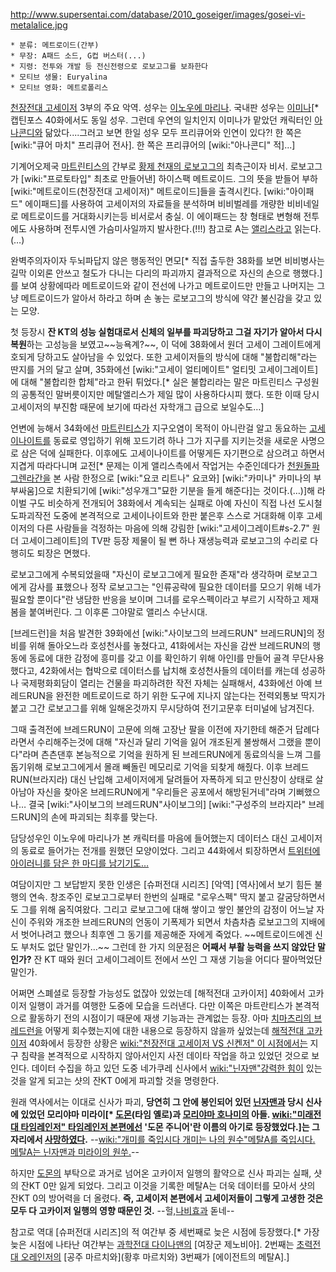 http://www.supersentai.com/database/2010_goseiger/images/gosei-vi-metalalice.jpg

 * 분류: 메트로이드(간부)
 * 무장: A패드 소드, G컵 버스터(...)
 * 지령: 전투와 개발 등 전신전령으로 로보고그를 보좌한다
 * 모티브 생물: Euryalina
 * 모티브 영화: 메트로폴리스

[[천장전대 고세이저]] 3부의 주요 악역. 성우는 [[이노우에 마리나]]. 국내판 성우는 [[이미나]][* 캡틴포스 40화에서도 동일 성우. 그런데 우연의 일치인지 이미나가 맡았던 캐릭터인 [[아나콘디]]와 닮았다....그러고 보면 한일 성우 모두 프리큐어와 인연이 있다?! 한 쪽은 [wiki:"큐어 마치" 프리큐어 전사]. 한 쪽은 프리큐어의 [wiki:"아나콘디" 적]...]

기계어오제국 [[마트린티스]]의 간부로 [[황제 천재의 로보고그]]의 최측근이자 비서. 로보고그가 [wiki:"프로토타입" 최초로 만들어낸] 하이스팩 메트로이드. 그의 뜻을 받들어 부하 [wiki:"메트로이드(천장전대 고세이저)" 메트로이드]들을 출격시킨다. [wiki:"아이패드" 에이패드]를 사용하여 고세이저의 자료들을 분석하며 비비벌레를 개량한 비비네일로 메트로이드를 거대화시키는등 비서로서 충실. 이 에이패드는 창 형태로 변형해 전투에도 사용하며 전투시엔 가슴미사일까지 발사한다.(!!!) 참고로 A는 [[앨리스]]라고 읽는다.(…)

완벽주의자이자 두뇌파답지 않은 행동적인 면모[* 직접 출두한 38화를 보면 비비병사는 길막 이외론 안쓰고 철도가 다니는 다리의 파괴까지 결과적으로 자신의 손으로 행했다.]를 보여 상황에따라 메트로이드와 같이 전선에 나가고 메트로이드만 만들고 나머지는 그냥 메트로이드가 알아서 하라고 하며 손 놓는 로보고그의 방식에 약간 불신감을 갖고 있는 모양.

첫 등장시 '''잔 KT의 성능 실험대로서 신체의 일부를 파괴당하고 그걸 자기가 알아서 다시 복원'''하는 고성능을 보였고~~능욕계?~~, 이 덕에 38화에서 원더 고세이 그레이트에게 호되게 당하고도 살아남을 수 있었다.
또한 고세이저들의 방식에 대해 "불합리해"라는 딴지를 거의 달고 살며, 35화에선 [wiki:"고세이 얼티메이트" 얼티밋 고세이그레이트]에 대해 "불합리한 합체"라고 한뒤 튀었다.[* 실은 불합리라는 말은 마트린티스 구성원의 공통적인 말버릇이지만 메탈앨리스가 제일 많이 사용하다시피 했다. 또한 이때 당시 고세이저의 부진함 때문에 보기에 따라선 자학개그 급으로 보일수도…]

언변에 능해서 34화에선 [[마트린티스]]가 지구오염이 목적이 아니란걸 알고 동요하는 [[고세이나이트]]를 동료로 영입하기 위해 꼬드기려 하나 그가 지구를 지키는것을 새로운 사명으로 삼은 덕에 실패한다. 이후에도 고세이나이트를 어떻게든 자기편으로 삼으려고 하면서 지겹게 따라다니며 교전[* 문제는 이게 앨리스측에서 작업거는 수준인데다가 [[천원돌파 그렌라간]]을 본 사람 한정으로 [wiki:"요코 리트나" 요코와] [wiki:"카미나" 카미나의 부부싸움]으로 치환되기에 [wiki:"성우개그"묘한 기분을 들게 해준다]는 것이다.(…)]해 라이벌 구도 비슷하게 전개되어 38화에서 계속되는 실패로 아예 자신이 직접 나선 도시철도파괴작전 도중에 본격적으로 고세이나이트와 한판 붙은후 스스로 거대화해 이후 고세이저의 다른 사람들을 걱정하는 마음에 의해 강림한 [wiki:"고세이그레이트#s-2.7" 원더 고세이그레이트]의 TV판 등장 제물이 될 뻔 하나 재생능력과 로보고그의 수리로 다행히도 퇴장은 면했다.

로보고그에게 수복되었을때 "자신이 로보고그에게 필요한 존재"라 생각하며 로보고그에게 감사를 표했으나 정작 로보고그는 "인류공략에 필요한 데이터를 모으기 위해 네가 필요할 뿐이다"란 냉담한 반응을 보이며 그녀를 로우스펙이라고 부르기 시작하고 제재 봄을 붙여버린다. 그 이후론 그야말로 앨리스 수난시대.

[브레드런]을 처음 발견한 39화에선 [wiki:"사이보그의 브레드RUN" 브레드RUN]의 정비를 위해 돌아오느라 호성천사를 놓쳤다고, 41화에서는 자신을 감싼 브레드RUN의 행동에 동료에 대한 감정에 흥미를 갖고 이를 확인하기 위해 아인I를 만들어 골격 무단사용했다고, 42화에서는 협박으로 데이터스를 납치해 호성천사들의 데이터를 캐는데 성공하나 국제평화회담이 열리는 건물을 파괴하려한 작전 자체는 실패해서, 43화에선 아예 브레드RUN을 완전한 메트로이드로 하기 위한 도구에 지나지 않는다는 전력외통보 딱지가 붙고 그간 로보고그를 위해 일해온것까지 무시당하여 전기고문후 터미널에 남겨진다.

그때 출격전에 브레드RUN이 고문에 의해 고장난 팔을 이전에 자기한테 해준거 답례다라면서 수리해주는것에 대해 "자신과 달리 기억을 잃어 개조된게 불쌍해서 그랬을 뿐이다"라며 츤츤댄후 본능적으로 기억을 원하게 된 브레드RUN에게 동료의식을 느껴 그를 돕기위해 로보고그에게서 몰래 빼돌린 메모리로 기억을 되찾게 해줬다. 이후 브레드RUN(브라지라) 대신 난입해 고세이저에게 달려들어 자폭하게 되고 만신창이 상태로 살아남아 자신을 찾아온 브레드RUN에게 "우리들은 공포에서 해방된거네"라며 기뻐했으나… 결국 [wiki:"사이보그의 브레드RUN"사이보그의] [wiki:"구성주의 브라지라" 브레드RUN]의 손에 파괴되는 최후를 맞는다.

담당성우인 이노우에 마리나가 본 캐릭터를 마음에 들어했는지 데이터스 대신 고세이저의 동료로 들어가는 전개를 원했던 모양이었다. 그리고 44화에서 퇴장하면서 [http://twitter.com/Mari_navi/status/16319607233060865 트위터에 아이러니를 담은 한 마디를 남기기도…]

여담이지만 그 보답받지 못한 인생은 [슈퍼전대 시리즈] [악역] [역사]에서 보기 힘든 불행의 연속. 창조주인 로보고그로부터 한번의 실패로 "로우스펙" 딱지 붙고 갈굼당하면서도 그를 위해 움직여왔다. 그리고 로보고그에 대해 쌓이고 쌓인 불안의 감정이 어느날 자신이 주워와 개조한 브레드RUN의 언동이 기폭제가 되면서 차츰차츰 로보고그의 지배에서 벗어나려고 했으나 최후엔 그 동기를 제공해준 자에게 죽었다. ~~메트로이드에겐 신도 부처도 없단 말인가…~~ 그런데 한 가지 의문점은 '''어째서 부활 능력을 쓰지 않았단 말인가?''' 잔 KT 때와 원더 고세이그레이트 전에서 쓰인 그 재생 기능을 어디다 팔아먹었단 말인가. 

어쩌면 스폐셜로 등장할 가능성도 없잖아 있었는데 [해적전대 고카이저] 40화에서 고카이저 일행이 과거를 여행한 도중에 모습을 드러낸다. 다만 이쪽은 마트란티스가 본격적으로 활동하기 전의 시점이기 때문에 재생 기능과는 관계없는 등장. 아마 [[치마츠리의 브레드런]]을 어떻게 회수했는지에 대한 내용으로 등장하지 않을까 싶었는데 [[해적전대 고카이저]] 40화에서 등장한 상황은 [[wiki:"천장전대 고세이저 VS 신켄저" 이 시점]]에서는 지구 침략을 본격적으로 시작하지 않아서인지 사전 데이타 작업을 하고 있었던 것으로 보인다. 데이터 수집을 하고 있던 도중 네가쿠레 신사에서 [[wiki:"닌자맨"강력한 힘]]이 있는 것을 알게 되고는 샷의 잔KT 0에게 파괴할 것을 명령한다. 

원래 역사에서는 이대로 신사가 파괴, '''당연히 그 안에 봉인되어 있던 [[닌자맨]]과 당시 신사에 있었던 모리야마 미라이[* [[도몬]](타임 옐로)과 [[모리야마 호나미]]의 아들. [[wiki:"미래전대 타임레인저" 타임레인저 본편]]에선 '도몬 주니어'란 이름의 아기로 등장했었다.]는 그 자리에서 [[사망]]하였다.''' --[[wiki:"개미를 죽입시다 개미는 나의 원수"메탈A를 죽입시다. 메탈A는 닌자맨과 미라이의 원쑤.]]--

하지만 [[도몬]]의 부탁으로 과거로 넘어온 고카이저 일행의 활약으로 신사 파괴는 실패, 샷의 잔KT 0만 잃게 되었다. 그리고 이것을 기록한 메탈A는 더욱 데이터를 모아서 샷의 잔KT 0의 방어력을 더 올렸다. '''즉, 고세이저 본편에서 고세이저들이 그렇게 고생한 것은 모두 다 고카이저 일행의 영향 때문인 것.''' --헐,[[나비효과]] 돋네--

참고로 역대 [슈퍼전대 시리즈]의 적 여간부 중 세번째로 늦은 시점에 등장했다.[* 가장 늦은 시점에 나타난 여간부는 [[과학전대 다이나맨]]의 [여장군 제노비아]. 2번째는 [[초력전대 오레인저]]의 [공주 마르치와](황후 마르치와) 3번째가 [에이전트의 메탈A].]
